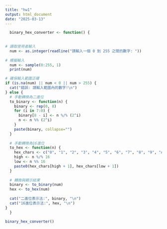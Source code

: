 ```yaml
---
title: "hw1"
output: html_document
date: "2025-03-13"
---
```



```r


  binary_hex_converter <- function() {
    
    
# 讀取使用者輸入
  num <- as.integer(readline("請輸入一個 0 到 255 之間的數字: "))
  
# 模擬輸入
  num <- sample(0:255, 1)
  print(num)

# 確保輸入範圍正確
if (is.na(num) || num < 0 || num > 255) {
  cat("錯誤: 請輸入範圍內的數字!\n")
} else {
  # 手動轉換為二進位
  to_binary <- function(n) {
    binary <- rep(0, 8)
    for (i in 7:0) {
      binary[8 - i] <- n %/% (2^i)
      n <- n %% (2^i)
    }
    paste(binary, collapse="")
  }
  
  # 手動轉換為16進位
  to_hex <- function(n) {
    hex_chars <- c("0", "1", "2", "3", "4", "5", "6", "7", "8", "9", "A", "B", "C", "D", "E", "F")
    high <- n %/% 16
    low <- n %% 16
    paste0(hex_chars[high + 1], hex_chars[low + 1])
  }
  
  # 轉換與顯示結果
  binary <- to_binary(num)
  hex <- to_hex(num)
  
  cat("二進位表示法:", binary, "\n")
  cat("16進位表示法:", hex, "\n")
}
  }

binary_hex_converter()





```
